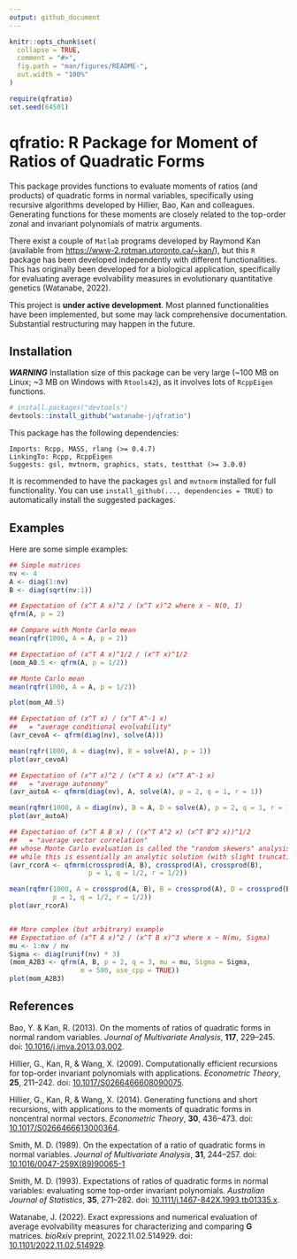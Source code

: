 ```yaml
---
output: github_document
---
```


<!-- README.md is generated from README.Rmd. Please edit that file -->

```r
knitr::opts_chunk$set(
  collapse = TRUE,
  comment = "#>",
  fig.path = "man/figures/README-",
  out.width = "100%"
)
```
```r
require(qfratio)
set.seed(64501)
```

# qfratio: R Package for Moment of Ratios of Quadratic Forms

<!-- badges: start -->
<!-- badges: end -->


This package provides functions to evaluate moments of ratios
(and products) of quadratic forms in normal variables, specifically using
recursive algorithms developed by Hillier, Bao, Kan and colleagues.
Generating functions for these moments are closely related to the
top-order zonal and invariant polynomials of matrix arguments.

There exist a couple of `Matlab` programs developed by Raymond Kan
(available from <https://www-2.rotman.utoronto.ca/~kan/>), but this
`R` package has been developed independently with different
functionalities.
This has originally been developed for a biological application,
specifically for evaluating average evolvability measures in
evolutionary quantitative genetics (Watanabe, 2022).

This project is **under active development**.
Most planned functionalities have been implemented, but some may lack
comprehensive documentation.
Substantial restructuring may happen in the future.



## Installation

***WARNING*** Installation size of this package can be very large
(~100 MB on Linux; ~3 MB on Windows with `Rtools42`),
as it involves lots of `RcppEigen` functions.

```r
# install.packages("devtools")
devtools::install_github("watanabe-j/qfratio")
```

This package has the following dependencies:

    Imports: Rcpp, MASS, rlang (>= 0.4.7)
    LinkingTo: Rcpp, RcppEigen
    Suggests: gsl, mvtnorm, graphics, stats, testthat (>= 3.0.0)

It is recommended to have the packages `gsl` and `mvtnorm` installed
for full functionality.
You can use `install_github(..., dependencies = TRUE)` to automatically
install the suggested packages.

## Examples

Here are some simple examples:

```r
## Simple matrices
nv <- 4
A <- diag(1:nv)
B <- diag(sqrt(nv:1))

## Expectation of (x^T A x)^2 / (x^T x)^2 where x ~ N(0, I)
qfrm(A, p = 2)

## Compare with Monte Carlo mean
mean(rqfr(1000, A = A, p = 2))

## Expectation of (x^T A x)^1/2 / (x^T x)^1/2
(mom_A0.5 <- qfrm(A, p = 1/2))

## Monte Carlo mean
mean(rqfr(1000, A = A, p = 1/2))

plot(mom_A0.5)

## Expectation of (x^T x) / (x^T A^-1 x)
##   = "average conditional evolvability"
(avr_cevoA <- qfrm(diag(nv), solve(A)))

mean(rqfr(1000, A = diag(nv), B = solve(A), p = 1))
plot(avr_cevoA)

## Expectation of (x^T x)^2 / (x^T A x) (x^T A^-1 x)
##   = "average autonomy"
(avr_autoA <- qfmrm(diag(nv), A, solve(A), p = 2, q = 1, r = 1))

mean(rqfmr(1000, A = diag(nv), B = A, D = solve(A), p = 2, q = 1, r = 1))
plot(avr_autoA)

## Expectation of (x^T A B x) / ((x^T A^2 x) (x^T B^2 x))^1/2
##   = "average vector correlation"
## whose Monte Carlo evaluation is called the "random skewers" analysis,
## while this is essentially an analytic solution (with slight truncation error)
(avr_rcorA <- qfmrm(crossprod(A, B), crossprod(A), crossprod(B),
                    p = 1, q = 1/2, r = 1/2))

mean(rqfmr(1000, A = crossprod(A, B), B = crossprod(A), D = crossprod(B),
           p = 1, q = 1/2, r = 1/2))
plot(avr_rcorA)


## More complex (but arbitrary) example
## Expectation of (x^T A x)^2 / (x^T B x)^3 where x ~ N(mu, Sigma)
mu <- 1:nv / nv
Sigma <- diag(runif(nv) * 3)
(mom_A2B3 <- qfrm(A, B, p = 2, q = 3, mu = mu, Sigma = Sigma,
                  m = 500, use_cpp = TRUE))
plot(mom_A2B3)
```


## References

Bao, Y. & Kan, R. (2013). On the moments of ratios of quadratic forms in
normal random variables. *Journal of Multivariate Analysis*, **117**,
229--245.
doi: [10.1016/j.jmva.2013.03.002](https://doi.org/10.1016/j.jmva.2013.03.002).

Hillier, G., Kan, R, & Wang, X. (2009). Computationally efficient
recursions for top-order invariant polynomials with applications.
*Econometric Theory*, **25**, 211--242.
doi: [10.1017/S0266466608090075](https://doi.org/10.1017/S0266466608090075).

Hillier, G., Kan, R, & Wang, X. (2014). Generating functions and short
recursions, with applications to the moments of quadratic forms in
noncentral normal vectors. *Econometric Theory*, **30**, 436--473.
doi: [10.1017/S0266466613000364](https://doi.org/10.1017/S0266466613000364).

Smith, M. D. (1989). On the expectation of a ratio of quadratic forms in
normal variables. *Journal of Multivariate Analysis*, **31**, 244--257.
doi: [10.1016/0047-259X(89)90065-1](https://doi.org/10.1016/0047-259X(89)90065-1)

Smith, M. D. (1993). Expectations of ratios of quadratic forms in normal
variables: evaluating some top-order invariant polynomials.
*Australian Journal of Statistics*, **35**, 271--282.
doi: [10.1111/j.1467-842X.1993.tb01335.x](https://doi.org/10.1111/j.1467-842X.1993.tb01335.x).

Watanabe, J. (2022). Exact expressions and numerical evaluation of average
evolvability measures for characterizing and comparing **G** matrices.
*bioRxiv* preprint, 2022.11.02.514929.
doi: [10.1101/2022.11.02.514929](https://doi.org/10.1101/2022.11.02.514929).
